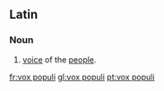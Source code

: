==Latin==
===Noun===
{{infl|la|noun|head=[[vox|vōx]] [[populus|populī]]}}

# [[voice]] of the [[people]].

[[fr:vox populi]]
[[gl:vox populi]]
[[pt:vox populi]]